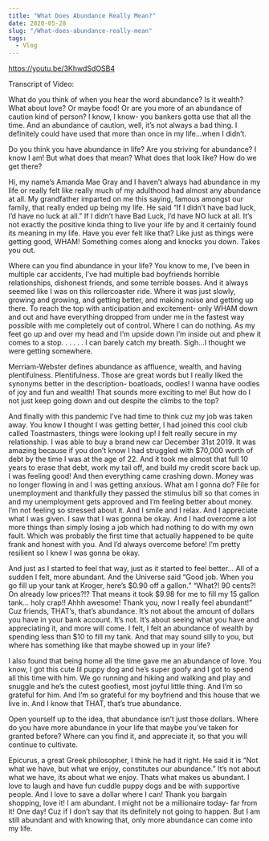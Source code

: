 ```yaml
---
title: "What Does Abundance Really Mean?"
date: 2020-05-28
slug: "/What-does-abundance-really-mean"
tags:
  - Vlog
---
```


https://youtu.be/3KhwdSdOSB4



Transcript of Video: 

What do you think of when you hear the word abundance? Is it wealth? What about love? Or maybe food! Or are you more of an abundance of caution kind of person? I know, I know- you bankers gotta use that all the time. And an abundance of caution, well, it’s not always a bad thing. I definitely could have used that more than once in my life…when I didn’t. 

Do you think you have abundance in life? Are you striving for abundance? I know I am! But what does that mean? What does that look like? How do we get there? 

Hi, my name’s Amanda Mae Gray and I haven’t always had abundance in my life or really felt like really much of my adulthood had almost any abundance at all. My grandfather imparted on me this saying, famous amongst our family, that really ended up being my life. He said “If I didn’t have bad luck, I’d have no luck at all.” If I didn’t have Bad Luck, I’d have NO luck at all. It’s not exactly the positive kinda thing to live your life by and it certainly found its meaning in my life. Have you ever felt like that? Like just as things were getting good, WHAM! Something comes along and knocks you down. Takes you out. 

Where can you find abundance in your life? You know to me, I’ve been in multiple car accidents, I’ve had multiple bad boyfriends horrible relationships, dishonest friends, and some terrible bosses. And it always seemed like I was on this rollercoaster ride. Where it was just slowly, growing and growing, and getting better, and making noise and getting up there. To reach the top with anticipation and excitement- only WHAM down and out and have everything dropped from under me in the fastest way possible with me completely out of control. Where I can do nothing. As my feet go up and over my head and I’m upside down I’m inside out and phew it comes to a stop. . . . . . I can barely catch my breath. Sigh…I thought we were getting somewhere. 

Merriam-Webster defines abundance as affluence, wealth, and having plentifulness. Plentifulness. Those are great words but I really liked the synonyms better in the description- boatloads, oodles! I wanna have oodles of joy and fun and wealth! That sounds more exciting to me! But how do I not just keep going down and out despite the climbs to the top? 

And finally with this pandemic I’ve had time to think cuz my job was taken away. You know I thought I was getting better, I had joined this cool club called Toastmasters, things were looking up! I felt really secure in my relationship. I was able to buy a brand new car December 31st 2019. It was amazing because if you don’t know I had struggled with $70,000 worth of debt by the time I was at the age of 22. And it took me almost that full 10 years to erase that debt, work my tail off, and build my credit score back up. I was feeling good! And then everything came crashing down. Money was no longer flowing in and I was getting anxious. What am I gonna do? File for unemployment and thankfully they passed the stimulus bill so that comes in and my unemployment gets approved and I’m feeling better about money. I’m not feeling so stressed about it. And I smile and I relax. And I appreciate what I was given. I saw that I was gonna be okay. And I had overcome a lot more things than simply losing a job which had nothing to do with my own fault. Which was probably the first time that actually happened to be quite frank and honest with you. And I’d always overcome before! I’m pretty resilient so I knew I was gonna be okay. 

And just as I started to feel that way, just as it started to feel better… All of a sudden I felt, more abundant. And the Universe said “Good job. When you go fill up your tank at Kroger, here’s $0.90 off a gallon.” “What?! 90 cents?! On already low prices?!? That means it took $9.98 for me to fill my 15 gallon tank… holy crap!! Ahhh awesome! Thank you, now I really feel abundant!” Cuz friends, THAT’s, that’s abundance. It’s not about the amount of dollars you have in your bank account. It’s not. It’s about seeing what you have and appreciating it, and more will come. I felt, I felt an abundance of wealth by spending less than $10 to fill my tank. And that may sound silly to you, but where has something like that maybe showed up in your life? 

I also found that being home all the time gave me an abundance of love. You know, I got this cute lil puppy dog and he’s super goofy and I got to spend all this time with him. We go running and hiking and walking and play and snuggle and he’s the cutest goofiest, most joyful little thing. And I’m so grateful for him. And I’m so grateful for my boyfriend and this house that we live in. And I know that THAT, that’s true abundance. 

Open yourself up to the idea, that abundance isn’t just those dollars. Where do you have more abundance in your life that maybe you’ve taken for granted before? Where can you find it, and appreciate it, so that you will continue to cultivate. 

Epicurus, a great Greek philosopher, I think he had it right. He said it is “Not what we have, but what we enjoy, constitutes our abundance.” It’s not about what we have, its about what we enjoy. Thats what makes us abundant. I love to laugh and have fun cuddle puppy dogs and be with supportive people. And I love to save a dollar where I can! Thank you bargain shopping, love it! I am abundant. I might not be a millionaire today- far from it! One day! Cuz if I don’t say that its definitely not going to happen. But I am still abundant and with knowing that, only more abundance can come into my life. 